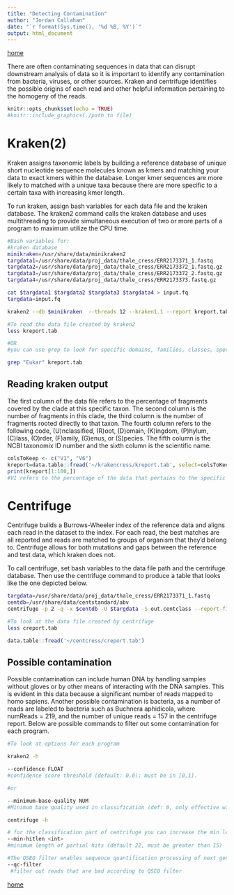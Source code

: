 ```yaml
---
title: "Detecting Contamination"
author: "Jordan Callahan"
date: "`r format(Sys.time(), '%d %B, %Y')`"
output: html_document
---
```


[home](https://rsh249.github.io/applied_bioinformatics)


There are often contaminating sequences in data that can disrupt downstream analysis of data so it is important to identify any contamination from bacteria, viruses, or other sources. Kraken and centrifuge identifies the possible origins of each read and other helpful information pertaining to the homogeny of the reads. 

```r
knitr::opts_chunk$set(echo = TRUE)
#knitr::include_graphics(./path to file)
```

# Kraken(2)

Kraken assigns taxonomic labels by building a reference database of unique short nucleotide sequence molecules known as kmers and matching your data to exact kmers within the database. Longer kmer sequences are more likely to matched with a unique taxa because there are more specific to a certain taxa with increasing kmer length. 

To run kraken, assign bash variables for each data file and the kraken database. The kraken2 command calls the kraken database and uses multithreading to provide simultaneous execution of two or more parts of a program to maximum utilize the CPU time. 

```bash
#Bash variables for:
#kraken database
minikraken=/usr/share/data/minikraken2
targdata1=/usr/share/data/proj_data/thale_cress/ERR2173371_1.fastq
targdata2=/usr/share/data/proj_data/thale_cress/ERR2173372_1.fastq.gz
targdata3=/usr/share/data/proj_data/thale_cress/ERR2173372_2.fastq.gz
targdata4=/usr/share/data/proj_data/thale_cress/ERR2173373.fastq.gz

cat $targdata1 $targdata2 $targdata3 $targdata4 > input.fq
targdata=input.fq

kraken2 --db $minikraken  --threads 12 --kraken1.1 --report kreport.tab --fastq-input $targdata > kraken.out 

#To read the data file created by kraken2
less kreport.tab

#OR
#you can use grep to look for specific domains, families, classes, species, etc. 

grep "Eukar" kreport.tab
```

## Reading kraken output

The first column of the data file refers to the percentage of fragments covered by the clade at this specific taxon. The second column is the number of fragments in this clade, the third column is the number of fragments rooted directly to that taxon. The fourth column refers to the following code, (U)nclassified, (R)oot, (D)omain, (K)ingdom, (P)hylum, (C)lass, (O)rder, (F)amily, (G)enus, or (S)pecies. The fifth column is the NCBI taxonomix ID number and the sixth column is the scientific name.

```r
colsToKeep <- c("V1", "V6")
kreport=data.table::fread('~/krakencress/kreport.tab', select=colsToKeep)
print(kreport[1:100,])
#V1 refers to the percentage of the data that pertains to the specific classification in the second column labeled V6.
```

# Centrifuge

Centrifuge builds a Burrows-Wheeler index of the reference data and aligns each read in the dataset to the index. For each read, the best matches are all reported and reads are matched to groups of organism that they'd belong to. Centrifuge allows for both mutations and gaps between the reference and test data, which kraken does not. 

To call centrifuge, set bash variables to the data file path and the centrifuge database. Then use the centrifuge command to produce a table that looks like the one depicted below.

```bash

targdata=/usr/share/data/proj_data/thale_cress/ERR2173371_1.fastq
centdb=/usr/share/data/centstandard/abv
centrifuge -p 2 -q -x $centdb -U $targdata -S out.centclass --report-file creport.tab --out-fmt tab

#To look at the data file created by centrifuge
less creport.tab

```


```r
data.table::fread('~/centcress/creport.tab')
```


## Possible contamination 

Possible contamination can include human DNA by handling samples without gloves or by other means of interacting with the DNA samples. This is evident in this data because a significant number of reads mapped to homo sapiens. Another possible contamination is bacteria, as a number of reads are labeled to bacteria such as Buchnera aphidicola, where numReads = 219, and the number of unique reads = 157 in the centrifuge report. Below are possible commands to filter out some contamination for each program.

```bash
#To look at options for each program

kraken2 -h

--confidence FLOAT 
#confidence score threshold (default: 0.0); must be in [0,1].

#or 

--minimum-base-quality NUM  
#Minimum base quality used in classification (def: 0, only effective with FASTQ input).

centrifuge -h

# for the classification part of centrifuge you can increase the min length required that the partial hits must achieve to be labeled. 
--min-hitlen <int>
#minimum length of partial hits (default 22, must be greater than 15)

#The QSEQ filter enables sequence quantification processing of next generation sequencing.
--qc-filter
 #filter out reads that are bad according to QSEQ filter
```



[home](https://rsh249.github.io/applied_bioinformatics)

